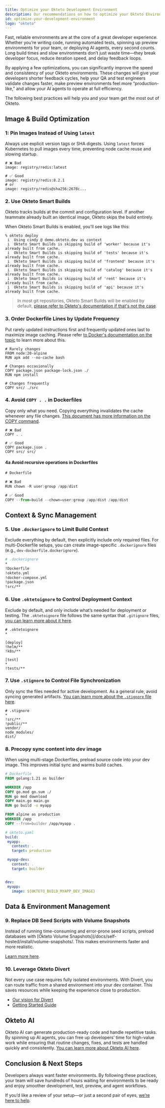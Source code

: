 ```yaml
---
title: Optimize your Okteto Development Environment
description: Our recommendations on how to optimize your Okteto Environments
id: optimize-your-development-environment
logo: "okteto"
---
```




Fast, reliable environments are at the core of a great developer experience. Whether you’re writing code, running automated tests, spinning up preview environments for your team, or deploying AI agents, every second counts. Long build times and slow environments don’t just waste time—they break developer focus, reduce iteration speed, and delay feedback loops.

By applying a few optimizations, you can significantly improve the speed and consistency of your Okteto environments. These changes will give your developers shorter feedback cycles, help your QA and test engineers validate changes faster, make preview environments feel more “production-like,” and allow your AI agents to operate at full efficiency.

The following best practices will help you and your team get the most out of Okteto.


## Image & Build Optimization

### 1: Pin Images Instead of Using `latest`

Always use explicit version tags or SHA digests. Using `latest` forces Kubernetes to pull images every time, preventing node cache reuse and slowing startup.

```
# ❌ Bad
image: registry/redis:latest

# ✅ Good
image: registry/redis:8.2.1
# or
image: registry/redis@sha256:2678c...
```

### 2. Use Okteto Smart Builds

Okteto tracks builds at the commit and configuration level. If another teammate already built an identical image, Okteto skips the build entirely. 

When Okteto Smart Builds is enabled, you'll see logs like this:
```
% okteto deploy
 i  Using cindy @ demo.okteto.dev as context
 i  Okteto Smart Builds is skipping build of 'worker' because it's already built from cache.
 i  Okteto Smart Builds is skipping build of 'tests' because it's already built from cache.
 i  Okteto Smart Builds is skipping build of 'frontend' because it's already built from cache.
 i  Okteto Smart Builds is skipping build of 'catalog' because it's already built from cache.
 i  Okteto Smart Builds is skipping build of 'rent' because it's already built from cache.
 i  Okteto Smart Builds is skipping build of 'api' because it's already built from cache.
```

> In most git repositories, Okteto Smart Builds will be enabled by default, [please refer to Okteto's documentation if that's not the case](/docs/core/build-service/#smart-builds).


### 3. Order Dockerfile Lines by Update Frequency

Put rarely updated instructions first and frequently updated ones last to maximize image caching. Please refer [to Docker's documentation on the topic](https://docs.docker.com/build/cache/optimize/#order-your-layers) to learn more about this.

```docker
# Rarely changes
FROM node:20-alpine
RUN apk add --no-cache bash

# Changes occasionally
COPY package.json package-lock.json ./
RUN npm install

# Changes frequently
COPY src/ ./src
```

### 4. Avoid `COPY . .` in Dockerfiles

Copy only what you need. Copying everything invalidates the cache whenever any file changes. [This document has more information on the COPY command](https://docs.docker.com/build/building/best-practices/#add-or-copy).

```docker
# ❌ Bad
COPY . .

# ✅ Good
COPY package.json .
COPY src/ src/
```

#### 4a Avoid recursive operations in Dockerfiles

```jsx
# Dockerfile

# ❌ Bad
RUN chown -R user:group /app/dist

# ✅ Good
COPY --from=build --chown=user:group /app/dist /app/dist
```

## Context & Sync Management

### 5. Use `.dockerignore` to Limit Build Context

Exclude everything by default, then explicitly include only required files. For multi-Dockerfile setups, you can create image-specific `.dockerignore` files (e.g., `dev-dockerfile.dockerignore`).

```Dockerfile
# .dockerignore
*
!Dockerfile
!okteto.yml
!docker-compose.yml
!package.json
!src/**
```

### 6. Use `.oktetoignore` to Control Deployment Context

Exclude by default, and only include what’s needed for deployment or testing. The `.oktetoignore` file follows the same syntax that `.gitignore` files, [you can learn more about it here](/docs/core/remote-execution/#ignoring-files).

```
# .oktetoignore
*

[deploy]
!helm/**
!k8s/**

[test]
*
!tests/**

```

### 7. Use `.stignore` to Control File Synchronization

Only sync the files needed for active development. As a general rule, avoid syncing generated artifacts. [You can learn more about the `.stignore` file here](/docs/core/remote-execution/#ignoring-files).
 
```
# .stignore
*
!src/**
!public/**
vendor/
node_modules/
dist/
```

### 8. Precopy sync content into dev image

When using multi-stage Dockerfiles, preload source code into your dev image. This improves initial sync and warms build caches.

```Dockerfile
# Dockerfile
FROM golang:1.21 as builder

WORKDIR /app
COPY go.mod go.sum ./
RUN go mod download
COPY main.go main.go
RUN go build -o myapp

FROM alpine as production
WORKDIR /app
COPY --from=builder /app/myapp .
```

```yaml
# okteto.yaml
build:
 myapp:
   context: .
   target: production

 myapp-dev:
   context: .
   target: builder


dev:
 myapp:
   image: ${OKTETO_BUILD_MYAPP_DEV_IMAGE}
```

## Data & Environment Management

### 9. Replace DB Seed Scripts with Volume Snapshots

Instead of running time-consuming and error-prone seed scripts, preload databases with [Okteto Volume Snapshots](/docs/self-hosted/install/volume-snapshots/. This makes environments faster and more realistic.

[Learn more here](/docs/core/use-volume-snapshots/).

### 10. Leverage Okteto Divert

Not every use case requires fully isolated environments. With Divert, you can route traffic from a shared environment into your dev container. This saves resources while keeping the experience close to production.

- [Our vision for Divert](https://www.okteto.com/blog/why-flexibility-is-key-to-scaling-development-environments)
- [Getting Started Guide](/docs/tutorials/divert/)


## Okteto AI 

Okteto AI can generate production-ready code and handle repetitive tasks. By spinning up AI agents, you can free up developers’ time for high-value work while ensuring that routine changes, fixes, and tests are handled quickly and consistently. [You can learn more about Okteto AI here](https://okteto.com/ai).

## Conclusion & Next Steps

Developers always want faster environments. By following these practices, your team will save hundreds of hours waiting for environments to be ready and enjoy smoother development, test, preview, and agent workflows.

If you’d like a review of your setup—or just a second pair of eyes, [we’re here to help](https://support.okteto.com).